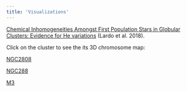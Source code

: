 ```yaml
---
title: 'Visualizations'
---
```




[Chemical Inhomogeneities Amongst First Population Stars in Globular Clusters: Evidence for He variations](http://adsabs.harvard.edu/abs/2018A%26A...616A.168L) (Lardo et al. 2018).

Click on the cluster to see the its 3D chromosome map:

[NGC2808](animations/n2808.html)

[NGC288](animations/n288.html)

[M3](animations/m3.html)